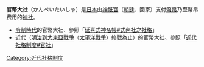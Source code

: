 {{unreferenced|time=2015-07-11T19:56:39+00:00}}
'''官幣大社'''（かんぺいたいしゃ）是[[日本|日本]]由[[神祇官|神祇官]]（[[朝廷|朝廷]]、國家）支付[[幣帛|幣帛]]乃至幣帛费用的[[神社|神社]]。

*[[令制|令制時代]]的官幣大社、參照「[[延喜式神名帳#式內社之社格|延喜式神名帳#式內社之社格]]」
*近代（[[明治|明治]]到[[大東亞戰爭|大東亞戰爭]]（[[太平洋戰爭|太平洋戰爭]]）終戰為止）的官幣大社、參照「[[近代社格制度#官社|近代社格制度#官社]]」

[[Category:近代社格制度|Category:近代社格制度]]